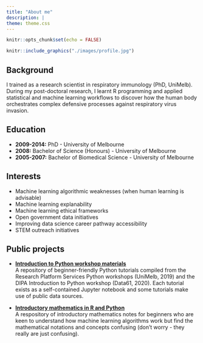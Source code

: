 ---
title: "About me"
description: |
theme: theme.css
---

```{r setup, include=FALSE}
knitr::opts_chunk$set(echo = FALSE)
```

```{r, echo = FALSE, fig.align = 'center', fig.show = 'hold', out.width = '40%'} 
knitr::include_graphics("./images/profile.jpg")  
```


## Background     

I trained as a research scientist in respiratory immunology (PhD, UniMelb). During my post-doctoral research, I learnt R programming and applied statistical and machine learning workflows to discover how the human body orchestrates complex defensive processes against respiratory virus invasion.     


## Education       

+ **2009-2014:** PhD - University of Melbourne    
+ **2008:** Bachelor of Science (Honours) - University of Melbourne     
+ **2005-2007:** Bachelor of Biomedical Science - University of Melbourne     


## Interests     

+ Machine learning algorithmic weaknesses (when human learning is advisable)       
+ Machine learning explanability      
+ Machine learning ethical frameworks     
+ Open government data initiatives        
+ Improving data science career pathway accessibility      
+ STEM outreach initiatives     


## Public projects    

+ [**Introduction to Python workshop materials**](https://github.com/erikaduan/Introduction-to-Python)   
A repository of beginner-friendly Python tutorials compiled from the Research Platform Services Python workshops (UniMelb, 2019) and the DIPA Introduction to Python workshop (Data61, 2020). Each tutorial exists as a self-contained Jupyter notebook and some tutorials make use of public data sources.              

+ [**Introductory mathematics in R and Python**](https://github.com/erikaduan/Introductory-maths-in-R-and-Python)     
A respository of introductory mathematics notes for beginners who are keen to understand how machine learning algorithms work but find the mathematical notations and concepts confusing (don't worry - they really are just confusing).        

